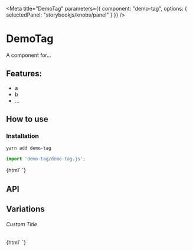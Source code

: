 

<Meta 
  title="DemoTag"
  parameters={{
    component: "demo-tag",
    options: { selectedPanel: "storybookjs/knobs/panel" }
  }}
/>

# DemoTag

A component for...

## Features:

- a
- b
- ...

## How to use

### Installation

```bash
yarn add demo-tag
```

```js
import 'demo-tag/demo-tag.js';
```

<Preview withToolbar>
  <Story name="Simple">
    {html`
      <demo-tag></demo-tag>
    `}
  </Story>
</Preview>

## API

<Props of="demo-tag" />

## Variations

###### Custom Title

<Story name="Custom Title">
  {html`
    <demo-tag .title=${'Hello World'}></demo-tag>
  `}
</Story>
